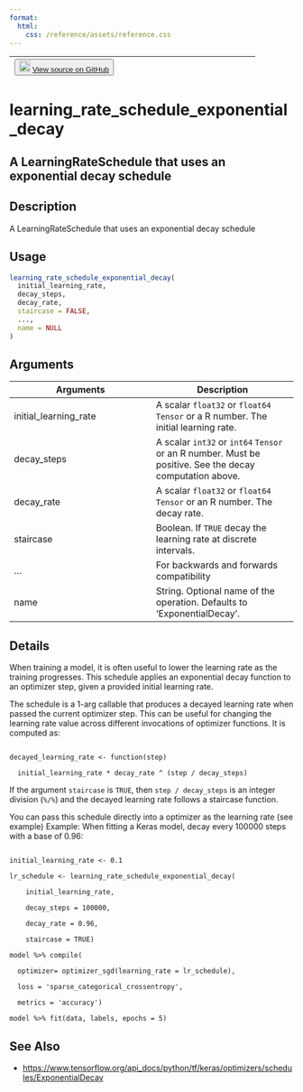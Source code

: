 ```yaml
---
format:
  html:
    css: /reference/assets/reference.css
---
```


| <button class="button"> ![](/reference/assets/GitHub-Mark-32px.png){width="20"} [View source on GitHub](https://github.com/rstudio/keras//blob/main/R/learning_rate_schedules.R#L61) </button> |
|:------------------------------:|:--------------------------------------:|

# learning_rate_schedule_exponential_decay

## A LearningRateSchedule that uses an exponential decay schedule

## Description
A LearningRateSchedule that uses an exponential decay schedule 


## Usage
```r
learning_rate_schedule_exponential_decay( 
  initial_learning_rate, 
  decay_steps, 
  decay_rate, 
  staircase = FALSE, 
  ..., 
  name = NULL 
) 
```

## Arguments
|Arguments|Description|
|---|---|
| initial_learning_rate | A scalar `float32` or `float64` `Tensor` or a R number. The initial learning rate. |
| decay_steps | A scalar `int32` or `int64` `Tensor` or an R number. Must be positive.  See the decay computation above. |
| decay_rate | A scalar `float32` or `float64` `Tensor` or an R number. The decay rate. |
| staircase | Boolean.  If `TRUE` decay the learning rate at discrete intervals. |
| ... | For backwards and forwards compatibility |
| name | String. Optional name of the operation.  Defaults to 'ExponentialDecay'. |

## Details

When training a model, it is often useful to lower the learning rate as the training progresses. This schedule applies an exponential decay function to an optimizer step, given a provided initial learning rate. 

The schedule is a 1-arg callable that produces a decayed learning rate when passed the current optimizer step. This can be useful for changing the learning rate value across different invocations of optimizer functions. It is computed as: 

```

decayed_learning_rate <- function(step) 

  initial_learning_rate * decay_rate ^ (step / decay_steps) 

```

If the argument `staircase` is `TRUE`, then `step / decay_steps` is an integer division (`%/%`) and the decayed learning rate follows a staircase function. 

You can pass this schedule directly into a optimizer as the learning rate (see example) Example: When fitting a Keras model, decay every 100000 steps with a base of 0.96: 

```

initial_learning_rate <- 0.1 

lr_schedule <- learning_rate_schedule_exponential_decay( 

    initial_learning_rate, 

    decay_steps = 100000, 

    decay_rate = 0.96, 

    staircase = TRUE) 

model %>% compile( 

  optimizer= optimizer_sgd(learning_rate = lr_schedule), 

  loss = 'sparse_categorical_crossentropy', 

  metrics = 'accuracy') 

model %>% fit(data, labels, epochs = 5) 

```





## See Also
- [https://www.tensorflow.org/api_docs/python/tf/keras/optimizers/schedules/ExponentialDecay](https://www.tensorflow.org/api_docs/python/tf/keras/optimizers/schedules/ExponentialDecay)

